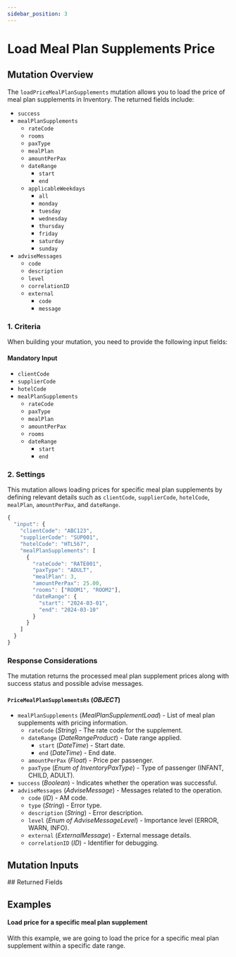 ```yaml
---
sidebar_position: 3
---
```





# Load Meal Plan Supplements Price

## Mutation Overview

The `loadPriceMealPlanSupplements` mutation allows you to load the price of meal plan supplements in Inventory. The returned fields include:

* `success`
* `mealPlanSupplements`
    * `rateCode`
    * `rooms`
    * `paxType`
    * `mealPlan`
    * `amountPerPax`
    * `dateRange`
        * `start`
        * `end`
    * `applicableWeekdays`
        * `all`
        * `monday`
        * `tuesday`
        * `wednesday`
        * `thursday`
        * `friday`
        * `saturday`
        * `sunday`
* `adviseMessages`
    * `code`
    * `description`
    * `level`
    * `correlationID`
    * `external`
        * `code`
        * `message`

### 1. Criteria

When building your mutation, you need to provide the following input fields:

#### Mandatory Input
* `clientCode`
* `supplierCode`
* `hotelCode`
* `mealPlanSupplements`
    * `rateCode`
    * `paxType`
    * `mealPlan`
    * `amountPerPax`
    * `rooms`
    * `dateRange`
        * `start`
        * `end`

### 2. Settings

This mutation allows loading prices for specific meal plan supplements by defining relevant details such as `clientCode`, `supplierCode`, `hotelCode`, `mealPlan`, `amountPerPax`, and `dateRange`.

```js
{
  "input": {
    "clientCode": "ABC123",
    "supplierCode": "SUP001",
    "hotelCode": "HTL567",
    "mealPlanSupplements": [
      {
        "rateCode": "RATE001",
        "paxType": "ADULT",
        "mealPlan": 3,
        "amountPerPax": 25.00,
        "rooms": ["ROOM1", "ROOM2"],
        "dateRange": {
          "start": "2024-03-01",
          "end": "2024-03-10"
        }
      }
    ]
  }
}
```

### Response Considerations

The mutation returns the processed meal plan supplement prices along with success status and possible advise messages.

#### `PriceMealPlanSupplementsRs` (*OBJECT*)
* `mealPlanSupplements` (*MealPlanSupplementLoad*) - List of meal plan supplements with pricing information.
    * `rateCode` (*String*) - The rate code for the supplement.
    * `dateRange` (*DateRangeProduct*) - Date range applied.
        * `start` (*DateTime*) - Start date.
        * `end` (*DateTime*) - End date.
    * `amountPerPax` (*Float*) - Price per passenger.
    * `paxType` (*Enum of InventoryPaxType*) - Type of passenger (INFANT, CHILD, ADULT).
* `success` (*Boolean*) - Indicates whether the operation was successful.
* `adviseMessages` (*AdviseMessage*) - Messages related to the operation.
    * `code` (*ID*) - AM code.
    * `type` (*String*) - Error type.
    * `description` (*String*) - Error description.
    * `level` (*Enum of AdviseMessageLevel*) - Importance level (ERROR, WARN, INFO).
    * `external` (*ExternalMessage*) - External message details.
    * `correlationID` (*ID*) - Identifier for debugging.

## Mutation Inputs

<InventoryLoadPriceMealPlanSupplementsInput />
## Returned Fields

<PriceMealPlanSupplementsRs />


## Examples

#### Load price for a specific meal plan supplement

With this example, we are going to load the price for a specific meal plan supplement within a specific date range.

<GraphqlSample query={PriceMealplansSupplementsLoadMutation} variables={PriceMealplansSupplementsLoadVariables} />
